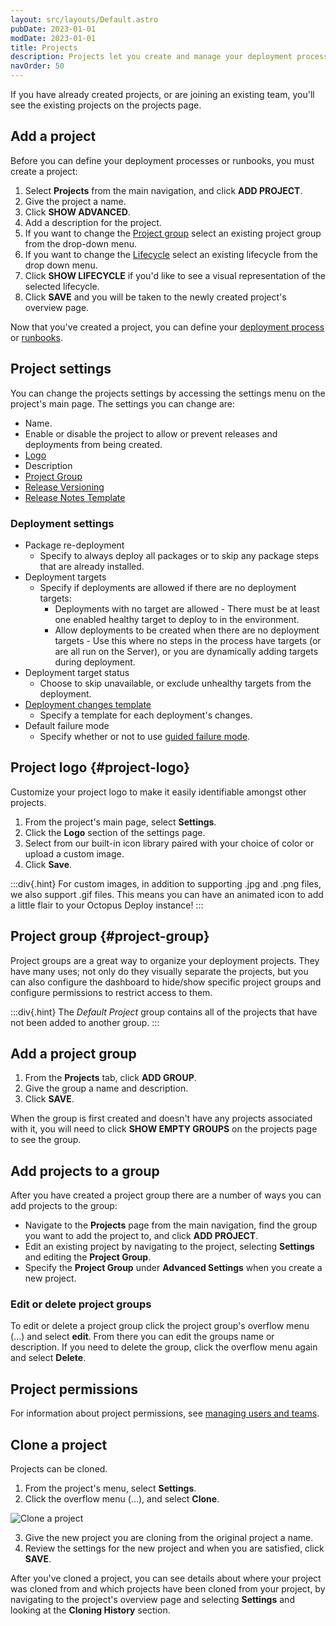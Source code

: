```yaml
---
layout: src/layouts/Default.astro
pubDate: 2023-01-01
modDate: 2023-01-01
title: Projects
description: Projects let you create and manage your deployment processes, releases, and operations processes.
navOrder: 50
---
```


<Projects />

If you have already created projects, or are joining an existing team, you'll see the existing projects on the projects page.

## Add a project

Before you can define your deployment processes or runbooks, you must create a project:

1. Select **Projects** from the main navigation, and click **ADD PROJECT**.
1. Give the project a name.
1. Click **SHOW ADVANCED**.
1. Add a description for the project.
1. If you want to change the [Project group](/docs/projects/#project-group) select an existing project group from the drop-down menu.
1. If you want to change the [Lifecycle](/docs/releases/lifecycles) select an existing lifecycle from the drop down menu.
1. Click **SHOW LIFECYCLE** if you'd like to see a visual representation of the selected lifecycle.
1. Click **SAVE** and you will be taken to the newly created project's overview page.

Now that you've created a project, you can define your [deployment process](/docs/projects/deployment-process/) or [runbooks](/docs/runbooks).

## Project settings

You can change the projects settings by accessing the settings menu on the project's main page. The settings you can change are:

- Name.
- Enable or disable the project to allow or prevent releases and deployments from being created.
- [Logo](#project-logo)
- Description
- [Project Group](#project-group)
- [Release Versioning](/docs/releases/release-versioning)
- [Release Notes Template](/docs/releases/release-notes/#Release-Notes-Templates)

### Deployment settings

- Package re-deployment
    - Specify to always deploy all packages or to skip any package steps that are already installed.
- Deployment targets
    - Specify if deployments are allowed if there are no deployment targets:
        - Deployments with no target are allowed - There must be at least one enabled healthy target to deploy to in the environment.
        - Allow deployments to be created when there are no deployment targets - Use this where no steps in the process have targets (or are all run on the Server), or you are dynamically adding targets during deployment.
- Deployment target status
    - Choose to skip unavailable, or exclude unhealthy targets from the deployment.
- [Deployment changes template](/docs/releases/deployment-notes/#Templates)
    - Specify a template for each deployment's changes.
- Default failure mode
    - Specify whether or not to use [guided failure mode](/docs/releases/guided-failures).

## Project logo \{#project-logo}

Customize your project logo to make it easily identifiable amongst other projects.

1. From the project's main page, select **Settings**.
2. Click the **Logo** section of the settings page.
3. Select from our built-in icon library paired with your choice of color or upload a custom image.
4. Click **Save**.

:::div{.hint}
For custom images, in addition to supporting .jpg and .png files, we also support .gif files. This means you can have an animated icon to add a little flair to your Octopus Deploy instance!
:::

## Project group \{#project-group}

Project groups are a great way to organize your deployment projects. They have many uses; not only do they visually separate the projects, but you can also configure the dashboard to hide/show specific project groups and configure permissions to restrict access to them.

:::div{.hint}
The *Default Project* group contains all of the projects that have not been added to another group.
:::
## Add a project group

1. From the **Projects** tab, click **ADD GROUP**.
1. Give the group a name and description.
1. Click **SAVE**.

When the group is first created and doesn't have any projects associated with it, you will need to click **SHOW EMPTY GROUPS** on the projects page to see the group.

## Add projects to a group

After you have created a project group there are a number of ways you can add projects to the group:

- Navigate to the **Projects** page from the main navigation, find the group you want to add the project to, and click **ADD PROJECT**.
- Edit an existing project by navigating to the project, selecting **Settings** and editing the **Project Group**.
- Specify the **Project Group** under **Advanced Settings** when you create a new project.

### Edit or delete project groups

To edit or delete a project group click the project group's overflow menu (...) and select **edit**. From there you can edit the groups name or description. If you need to delete the group, click the overflow menu again and select **Delete**.

## Project permissions

For information about project permissions, see [managing users and teams](/docs/security/users-and-teams).

## Clone a project

Projects can be cloned.

1. From the project's menu, select **Settings**.
2. Click the overflow menu (...), and select **Clone**.

![Clone a project](/docs/projects/images/clone-project.png "width=500")

3. Give the new project you are cloning from the original project a name.
4. Review the settings for the new project and when you are satisfied, click **SAVE**.

After you've cloned a project, you can see details about where your project was cloned from and which projects have been cloned from your project, by navigating to the project's overview page and selecting **Settings** and looking at the **Cloning History** section.
